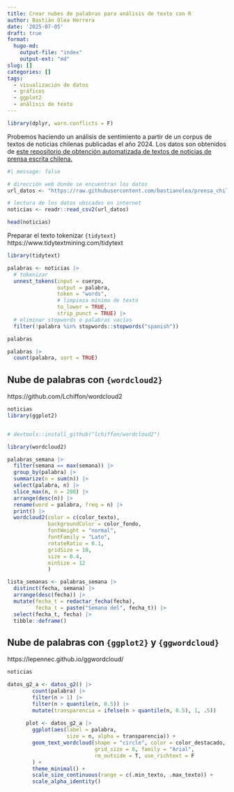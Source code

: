 ```yaml
---
title: Crear nubes de palabras para análisis de texto con R
author: Bastián Olea Herrera
date: '2025-07-05'
draft: true
format:
  hugo-md:
    output-file: "index"
    output-ext: "md"
slug: []
categories: []
tags:
  - visualización de datos
  - gráficos
  - ggplot2
  - análisis de texto
---
```

```r
library(dplyr, warn.conflicts = F)
```

Probemos haciendo un análisis de sentimiento a partir de un corpus de textos de noticias chilenas publicadas el año 2024. Los datos son obtenidos de [este repositorio de obtención automatizada de textos de noticias de prensa escrita chilena.](https://github.com/bastianolea/prensa_chile)

```r
#| message: false

# dirección web donde se encuentran los datos
url_datos <- "https://raw.githubusercontent.com/bastianolea/prensa_chile/refs/heads/main/datos/prensa_datos_muestra.csv"

# lectura de los datos ubicados en internet
noticias <- readr::read_csv2(url_datos)

head(noticias)
```


Preparar el texto
tokenizar
`{tidytext}`
https://www.tidytextmining.com/tidytext
```r
library(tidytext)

palabras <- noticias |> 
  # tokenizar
  unnest_tokens(input = cuerpo,
                output = palabra, 
                token = "words",
                # limpieza mínima de texto
                to_lower = TRUE,
                strip_punct = TRUE) |> 
  # eliminar stopwords o palabras vacías
  filter(!palabra %in% stopwords::stopwords("spanish"))

palabras
```
```r
palabras |> 
  count(palabra, sort = TRUE)
```


## Nube de palabras con `{wordcloud2}`
https://github.com/Lchiffon/wordcloud2

```r
noticias
library(ggplot2)


# devtools::install_github("lchiffon/wordcloud2")

library(wordcloud2)

palabras_semana |> 
  filter(semana == max(semana)) |> 
  group_by(palabra) |> 
  summarize(n = sum(n)) |> 
  select(palabra, n) |> 
  slice_max(n, n = 200) |> 
  arrange(desc(n)) |> 
  rename(word = palabra, freq = n) |> 
  print() |> 
  wordcloud2(color = c(color_texto),
             backgroundColor = color_fondo,
             fontWeight = "normal",
             fontFamily = "Lato",
             rotateRatio = 0.1,
             gridSize = 10,
             size = 0.4,
             minSize = 12
             )

lista_semanas <- palabras_semana |> 
  distinct(fecha, semana) |> 
  arrange(desc(fecha)) |> 
  mutate(fecha_t = redactar_fecha(fecha),
         fecha_t = paste("Semana del", fecha_t)) |> 
  select(fecha_t, fecha) |> 
  tibble::deframe()

```

## Nube de palabras con `{ggplot2}` y `{ggwordcloud}`
https://lepennec.github.io/ggwordcloud/

```r
noticias

datos_g2_a <- datos_g2() |> 
        count(palabra) |>
        filter(n > 1) |>
        filter(n > quantile(n, 0.5)) |> 
        mutate(transparencia = ifelse(n > quantile(n, 0.5), 1, .5))
      
      plot <- datos_g2_a |>   
        ggplot(aes(label = palabra, 
                   size = n, alpha = transparencia)) +
        geom_text_wordcloud(shape = "circle", color = color_destacado, 
                            grid_size = 6, family = "Arial",
                            rm_outside = T, use_richtext = F
        ) +
        theme_minimal() +
        scale_size_continuous(range = c(.min_texto, .max_texto)) +
        scale_alpha_identity()
```

